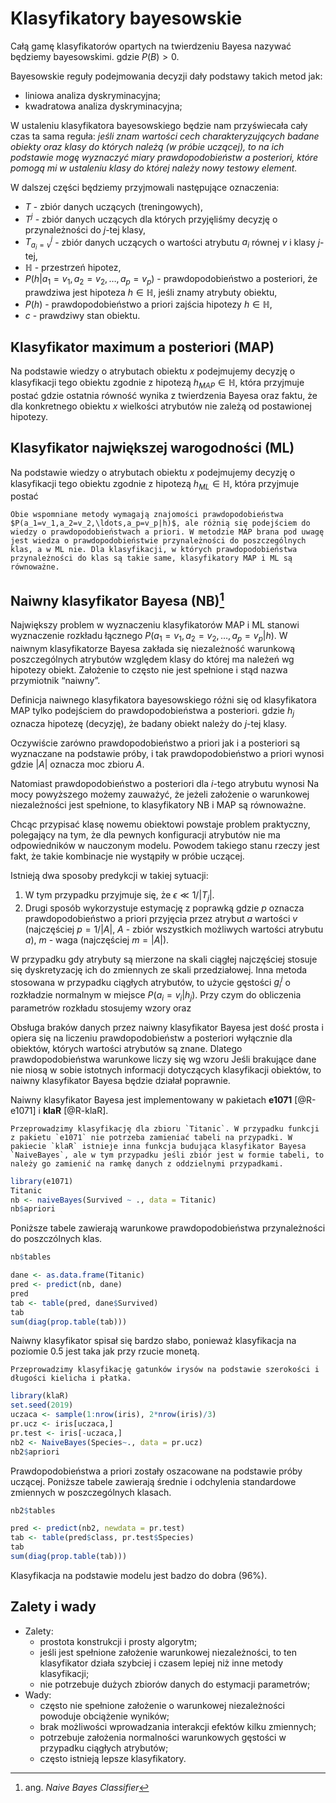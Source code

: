 # Klasyfikatory bayesowskie

Całą gamę klasyfikatorów opartych na twierdzeniu Bayesa nazywać będziemy bayesowskimi.
\begin{equation}\label{bayes}
		P(A|B)=\frac{P(A)P(B|A)}{P(B)},
\end{equation}
gdzie $P(B)>0$. 
	
Bayesowskie reguły podejmowania decyzji dały podstawy takich metod jak:

- liniowa analiza dyskryminacyjna;
- kwadratowa analiza dyskryminacyjna;

W ustaleniu klasyfikatora bayesowskiego będzie nam przyświecała cały czas ta sama reguła: *jeśli znam wartości cech charakteryzujących badane obiekty oraz klasy do których należą (w próbie uczącej), to na ich podstawie mogę wyznaczyć miary prawdopodobieństw a posteriori, które pomogą mi w ustaleniu klasy do której należy nowy testowy element.*

W dalszej części będziemy przyjmowali następujące oznaczenia:

- $T$ - zbiór danych uczących (treningowych),
- $T^j$ -  zbiór danych uczących dla których przyjęliśmy decyzję o przynależności do $j$-tej klasy,
- $T^j_{a_i=v}$ - zbiór danych uczących o wartości atrybutu $a_i$ równej $v$ i klasy $j$-tej,
- $\mathbb{H}$ - przestrzeń hipotez,
- $P(h|a_1=v_1, a_2=v_2,\ldots,a_p=v_p)$ - prawdopodobieństwo a posteriori, że prawdziwa jest hipoteza $h\in \mathbb{H}$, jeśli znamy atrybuty obiektu,
- $P(h)$ - prawdopodobieństwo a priori zajścia hipotezy $h\in \mathbb{H}$,
- $c$ - prawdziwy stan obiektu.

## Klasyfikator maximum a posteriori (MAP)

Na podstawie wiedzy o atrybutach obiektu $x$ podejmujemy decyzję o klasyfikacji tego obiektu zgodnie z hipotezą $h_{MAP}\in \mathbb{H}$, która przyjmuje postać
\begin{align}\label{MAP}
		h_{MAP}=&\operatorname{arg}\max_{h\in \mathbb{H}}P(h|a_1=v_1, a_2=v_2,\ldots,a_p=v_p)\\
			=& \operatorname{arg}\max_{h\in \mathbb{H}}P(a_1=v_1, a_2=v_2,\ldots,a_p=v_p|h)\cdot P(h),
\end{align}
gdzie ostatnia równość wynika z twierdzenia Bayesa oraz faktu, że dla konkretnego obiektu $x$ wielkości atrybutów nie zależą od postawionej hipotezy.

## Klasyfikator największej warogodności (ML)

Na podstawie wiedzy o atrybutach obiektu $x$ podejmujemy decyzję o klasyfikacji tego obiektu zgodnie z hipotezą $h_{ML}\in \mathbb{H}$, która przyjmuje postać
\begin{equation}\label{ML}
		h_{ML}=\operatorname{arg}\max_{h\in \mathbb{H}}P(a_1=v_1, a_2=v_2,\ldots,a_p=v_p|h).
\end{equation}

```remark
Obie wspomniane metody wymagają znajomości prawdopodobieństwa $P(a_1=v_1,a_2=v_2,\ldots,a_p=v_p|h)$, ale różnią się podejściem do wiedzy o prawdopodobieństwach a priori. W metodzie MAP brana pod uwagę jest wiedza o prawdopodobieństwie przynależności do poszczególnych klas, a w ML nie. Dla klasyfikacji, w których prawdopodobieństwa przynależności do klas są takie same, klasyfikatory MAP i ML są równoważne.
```

## Naiwny klasyfikator Bayesa (NB)^[ang. *Naive Bayes Classifier*]

Największy problem w wyznaczeniu klasyfikatorów MAP i ML stanowi wyznaczenie rozkładu łącznego $P(a_1=v_1, a_2=v_2,\ldots,a_p=v_p|h)$. W naiwnym klasyfikatorze Bayesa zakłada się niezależność warunkową poszczególnych atrybutów względem klasy do której ma należeń wg hipotezy obiekt. Założenie to często nie jest spełnione i stąd nazwa przymiotnik "naiwny".
	
Definicja naiwnego klasyfikatora bayesowskiego różni się od klasyfikatora MAP tylko podejściem do prawdopodobieństwa a posteriori.
\begin{equation}\label{naiwny_bayes}
		h_{NB}=\operatorname{arg}\max_{h_j\in \mathbb{H}}P(h_j)\prod_{i=1}^{p}P(a_i=v_i|h_j),
\end{equation}
gdzie $h_j$ oznacza hipotezę (decyzję), że badany obiekt należy do $j$-tej klasy.

Oczywiście zarówno prawdopodobieństwo a priori jak i a posteriori są wyznaczane na podstawie próby, i tak prawdopodobieństwo a priori wynosi
\begin{equation}\label{apriori}
		P(h_j)=P_T(h_j)=\frac{|T^j|}{|T|}, 
\end{equation}
gdzie $|A|$ oznacza moc zbioru $A$.
	
Natomiast prawdopodobieństwo a posteriori dla $i$-tego atrybutu wynosi
\begin{equation}\label{aposteriori}
		P(a_i=v_i|h_j)=P_{T^j}(a_i=v_i)=\frac{|T^j_{a_i=v_i}|}{|T^j|}.
\end{equation}
Na mocy powyższego możemy zauważyć, że jeżeli założenie o warunkowej niezależności jest spełnione, to klasyfikatory NB i MAP są równoważne.

Chcąc przypisać klasę nowemu obiektowi powstaje problem praktyczny, polegający na tym, że dla pewnych konfiguracji atrybutów nie ma odpowiedników w nauczonym modelu. Powodem takiego stanu rzeczy jest fakt, że takie kombinacje nie wystąpiły w próbie uczącej.
	
Istnieją dwa sposoby predykcji w takiej sytuacji:

1. \begin{equation}\label{pred1}
			P(a_i=v_i|h_j)=
			\begin{cases}
				\frac{|T^j_{a_i=v_i}|}{|T^j|}, & T^j_{a_i=v_i}\neq \emptyset\\
				\epsilon, & \text{w przeciwnym przypadku.}
			\end{cases}
    \end{equation}
W tym przypadku przyjmuje się, że $\epsilon \ll 1/|T_j|$.
2. Drugi sposób wykorzystuje estymację z poprawką
\begin{equation}\label{pred2}
		P(a_i=v_i|h_j)=\frac{|T^j_{a_i=v_i}|+mp}{|T^j|+mp},
\end{equation}
gdzie $p$ oznacza prawdopodobieństwo a priori przyjęcia przez atrybut $a$ wartości $v$ (najczęściej $p=1/|A|$, $A$ - zbiór wszystkich możliwych wartości atrybutu $a$), $m$ - waga (najczęściej $m=|A|$).

W przypadku gdy atrybuty są mierzone na skali ciągłej najczęściej stosuje się dyskretyzację ich do zmiennych ze skali przedziałowej. Inna metoda stosowana w przypadku ciągłych atrybutów, to użycie gęstości $g_i^j$ o rozkładzie normalnym w miejsce $P(a_i=v_i|h_j)$. Przy czym do obliczenia parametrów rozkładu stosujemy wzory
\begin{equation}\label{sred}
		m_i^j=\frac{1}{|T^j|}\sum_{x\in T^j}a_i(x),
\end{equation}
oraz
\begin{equation}\label{odch}
		(s_i^j)^2=\frac{1}{|T^j|-1}\sum_{x\in T^j}(a_i(x)-m_i^j)^2.
\end{equation}

Obsługa braków danych przez naiwny klasyfikator Bayesa jest dość prosta i opiera się na liczeniu prawdopodobieństw a posteriori wyłącznie dla obiektów, których wartości atrybutów są znane. Dlatego prawdopodobieństwa warunkowe liczy się wg wzoru
\begin{equation}\label{pr_war}
		P(a_i=v_i|h_j)=\frac{|T^j_{a_i=v_i}|}{|T^j|-|T^j_{a_i=NA}|}.
\end{equation}
Jeśli brakujące dane nie niosą w sobie istotnych informacji dotyczących klasyfikacji obiektów, to naiwny klasyfikator Bayesa będzie działał poprawnie.

Naiwny klasyfikator Bayesa jest implementowany w pakietach **e1071** [@R-e1071] i **klaR** [@R-klaR].

```example
Przeprowadzimy klasyfikację dla zbioru `Titanic`. W przypadku funkcji z pakietu `e1071` nie potrzeba zamieniać tabeli na przypadki. W pakiecie `klaR` istnieje inna funkcja budująca klasyfikator Bayesa `NaiveBayes`, ale w tym przypadku jeśli zbiór jest w formie tabeli, to należy go zamienić na ramkę danych z oddzielnymi przypadkami.
```

```r
library(e1071)
Titanic
nb <- naiveBayes(Survived ~ ., data = Titanic)
nb$apriori
```

Poniższe tabele zawierają warunkowe prawdopodobieństwa przynależności do poszczólnych klas.

```r
nb$tables
```

```r
dane <- as.data.frame(Titanic)
pred <- predict(nb, dane)
pred
tab <- table(pred, dane$Survived)
tab
sum(diag(prop.table(tab)))
```

Naiwny klasyfikator spisał się bardzo słabo, ponieważ klasyfikacja na poziomie 0.5 jest taka jak przy rzucie monetą.

```example
Przeprowadzimy klasyfikację gatunków irysów na podstawie szerokości i długości kielicha i płatka.
```

```r
library(klaR)
set.seed(2019)
uczaca <- sample(1:nrow(iris), 2*nrow(iris)/3)
pr.ucz <- iris[uczaca,]
pr.test <- iris[-uczaca,]
nb2 <- NaiveBayes(Species~., data = pr.ucz)
nb2$apriori
```

Prawdopodobieństwa a priori zostały oszacowane na podstawie próby uczącej. Poniższe tabele zawierają średnie i odchylenia standardowe zmiennych w poszczególnych klasach.

```r
nb2$tables
```

```r
pred <- predict(nb2, newdata = pr.test)
tab <- table(pred$class, pr.test$Species)
tab
sum(diag(prop.table(tab)))
```

Klasyfikacja na podstawie modelu jest badzo do dobra (96%).


## Zalety i wady

- Zalety:
    - prostota konstrukcji i prosty algorytm;
	- jeśli jest spełnione założenie warunkowej niezależności, to ten klasyfikator działa szybciej i czasem lepiej niż inne metody klasyfikacji;
	- nie potrzebuje dużych zbiorów danych do estymacji parametrów;
- Wady:
    - często nie spełnione założenie o warunkowej niezależności powoduje obciążenie wyników;
	- brak możliwości wprowadzania interakcji efektów kilku zmiennych;
	- potrzebuje założenia normalności warunkowych gęstości w przypadku ciągłych atrybutów;
	- często istnieją lepsze klasyfikatory.
